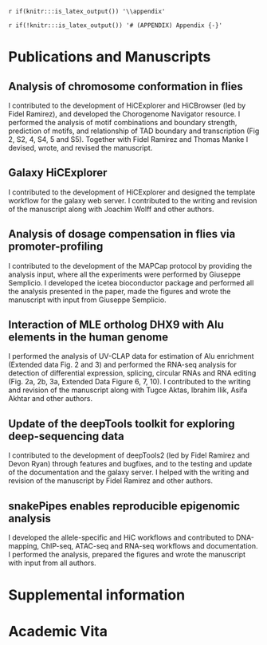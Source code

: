 `r if(knitr:::is_latex_output()) '\\appendix'`

`r if(!knitr:::is_latex_output()) '# (APPENDIX) Appendix {-}'`


# Publications and Manuscripts

## Analysis of chromosome conformation in flies

\begin{center}
\noindent\overbox[c]{}

\end{center}


I contributed to the development of HiCExplorer and HiCBrowser (led by Fidel Ramirez), and developed the Chorogenome Navigator resource. I performed the analysis of motif combinations and boundary strength, prediction of motifs, and relationship of TAD boundary and transcription (Fig 2, S2, 4, S4, 5 and S5). Together with Fidel Ramirez and Thomas Manke I devised, wrote, and revised the manuscript.


## Galaxy HiCExplorer

\begin{center}
\noindent\overbox[c]{}

\end{center}

I contributed to the development of HiCExplorer and designed the template workflow for the galaxy web server. I contributed to the writing and revision of the manuscript along with Joachim Wolff and other authors.


## Analysis of dosage compensation in flies via promoter-profiling

\begin{center}
\noindent\overbox[c]{}

\end{center}

I contributed to the development of the MAPCap protocol by providing the analysis input, where all the experiments were performed by Giuseppe Semplicio. I developed the icetea bioconductor package and performed all the analysis presented in the paper, made the figures and wrote the manuscript with input from Giuseppe Semplicio.

## Interaction of MLE ortholog DHX9 with Alu elements in the human genome

\begin{center}
\noindent\overbox[c]{}

\end{center}

I performed the analysis of UV-CLAP data for estimation of Alu enrichment (Extended data Fig. 2 and 3) and performed the RNA-seq analysis for detection of differential expression, splicing, circular RNAs and RNA editing (Fig. 2a, 2b, 3a, Extended Data Figure 6, 7, 10). I contributed to the writing and revision of the manuscript along with Tugce Aktas, Ibrahim Ilik, Asifa Akhtar and other authors.

## Update of the deepTools toolkit for exploring deep-sequencing data

\begin{center}
\noindent\overbox[c]{}

\end{center}

I contributed to the development of deepTools2 (led by Fidel Ramirez and Devon Ryan) through features and bugfixes, and to the testing and update of the documentation and the galaxy server. I helped with the writing and revision of the manuscript by Fidel Ramirez and other authors.

## snakePipes enables reproducible epigenomic analysis

\begin{center}
\noindent\overbox[c]{}

\end{center}

I developed the allele-specific and HiC workflows and contributed to DNA-mapping, ChIP-seq, ATAC-seq and RNA-seq workflows and documentation. I performed the analysis, prepared the figures and wrote the manuscript with input from all authors.

# Supplemental information

<!--
Include extra info here
-->

# Academic Vita

<!--
Include your CV either as pdf or as Rmd here
-->
